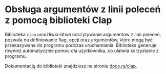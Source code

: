 # Obsługa argumentów z linii poleceń z pomocą biblioteki Clap


Biblioteka `clap` umożliwia łatwe odczytywanie argumentów z linii poleceń, pozwala na definiowanie flag, opcji oraz argumentów, które mogą być przekazywane do programu podczas uruchamiania. Biblioteka generuje również automatycznie pomoc dla użytkownika, co ułatwia korzystanie z programu.

Dokumentację do biblioteki znajdziesz na stronie [docs.rs/clap](https://docs.rs/clap/latest/clap/).